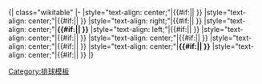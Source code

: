 <noinclude>{| class="wikitable"
</noinclude>|-
|style="text-align: center;"|{{#if:{{{1|}}}|{{{1}}}|&nbsp;}}
|style="text-align: center;"|{{#if:{{{2|}}}|{{{2}}}|&nbsp;}}
|style="text-align: right;"|{{#if:{{{3|}}}|{{{3}}}|&nbsp;}}
|style="text-align: center;"|'''{{#if:{{{4|}}}|{{{4}}}|&nbsp;}}'''
|style="text-align: left;"|{{#if:{{{5|}}}|{{{5}}}|&nbsp;}}
|style="text-align: center;"|{{#if:{{{6|}}}|{{{6}}}|&nbsp;}}
|style="text-align: center;"|{{#if:{{{7|}}}|{{{7}}}|&nbsp;}}
|style="text-align: center;"|{{#if:{{{8|}}}|{{{8}}}|&nbsp;}}
|style="text-align: center;"|'''{{#if:{{{9|}}}|{{{9}}}|&nbsp;}}'''
|style="text-align: center;"|{{#if:{{{10|}}}|{{{10}}}|&nbsp;}}
<noinclude>|}
[[Category:排球模板]]
</noinclude>
